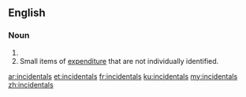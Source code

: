 ==English==

===Noun===
{{head|en|plural}}

# {{plural of|incidental|lang=en|nocat=1}}
# Small items of [[expenditure]] that are not individually identified.

[[ar:incidentals]]
[[et:incidentals]]
[[fr:incidentals]]
[[ku:incidentals]]
[[my:incidentals]]
[[zh:incidentals]]